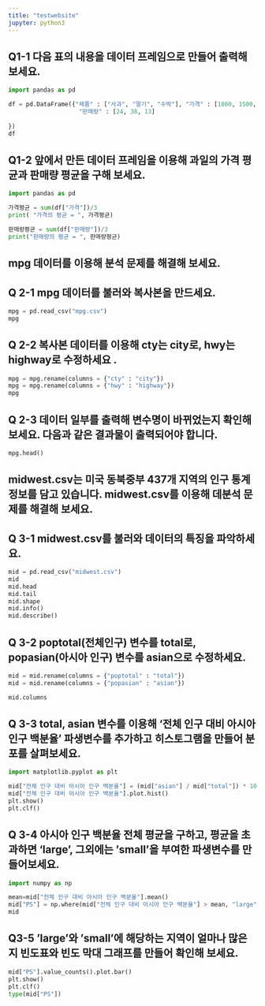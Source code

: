 ```yaml
---
title: "testwebsite"
jupyter: python3
---
```


## Q1-1 다음 표의 내용을 데이터 프레임으로 만들어 출력해 보세요.

```python
import pandas as pd

df = pd.DataFrame({"제품" : ["사과", "딸기", "수박"], "가격" : [1800, 1500, 3000],
                    "판매량" : [24, 38, 13]
    
})
df
```

## Q1-2 앞에서 만든 데이터 프레임을 이용해 과일의 가격 평균과 판매량 평균을 구해 보세요.

```python
import pandas as pd

가격평균 = sum(df["가격"])/3
print( "가격의 평균 = ", 가격평균)

판매량평균 = sum(df["판매량"])/3
print("판매량의 평균 = ", 판매량평균)

```


## mpg 데이터를 이용해 분석 문제를 해결해 보세요.

## Q 2-1 mpg 데이터를 불러와 복사본을 만드세요.

```python
mpg = pd.read_csv("mpg.csv")
mpg

```



## Q 2-2 복사본 데이터를 이용해 cty는 city로, hwy는 highway로 수정하세요 .

```python

mpg = mpg.rename(columns = {"cty" : "city"})
mpg = mpg.rename(columns = {"hwy" : "highway"})
mpg

```


## Q 2-3 데이터 일부를 출력해 변수명이 바뀌었는지 확인해 보세요. 다음과 같은 결과물이 출력되어야 합니다.

```python

mpg.head()

```

## midwest.csv는 미국 동북중부 437개 지역의 인구 통계 정보를 담고 있습니다. midwest.csv를 이용해 데분석 문제를 해결해 보세요.

## Q 3-1 midwest.csv를  불러와 데이터의 특징을 파악하세요.

```python

mid = pd.read_csv("midwest.csv")
mid
mid.head
mid.tail
mid.shape
mid.info()
mid.describe()

```

## Q 3-2 poptotal(전체인구) 변수를 total로, popasian(아시아 인구) 변수를 asian으로 수정하세요.

```python

mid = mid.rename(columns = {"poptotal" : "total"})
mid = mid.rename(columns = {"popasian" : "asian"})

mid.columns

```

## Q 3-3 total, asian  변수를 이용해 '전체 인구 대비 아시아 인구 백분율' 파생변수를 추가하고 히스토그램을 만들어 분포를 살펴보세요.

```python
import matplotlib.pyplot as plt

mid["전체 인구 대비 아시아 인구 백분율"] = (mid["asian"] / mid["total"]) * 100
mid["전체 인구 대비 아시아 인구 백분율"].plot.hist()
plt.show()
plt.clf()

```


## Q 3-4 아시아 인구 백분율 전체 평균을 구하고, 평균을 초과하면 'large', 그외에는 'small'을 부여한 파생변수를 만들어보세요.

```python
import numpy as np

mean=mid["전체 인구 대비 아시아 인구 백분율"].mean()
mid["PS"] = np.where(mid["전체 인구 대비 아시아 인구 백분율"] > mean, "large", "small")
mid
```


## Q3-5 'large'와 'small'에 해당하는 지역이 얼마나 많은지 빈도표와 빈도 막대 그래프를 만들어 확인해 보세요.

```python

mid["PS"].value_counts().plot.bar()
plt.show()
plt.clf()
type(mid["PS"])
```


